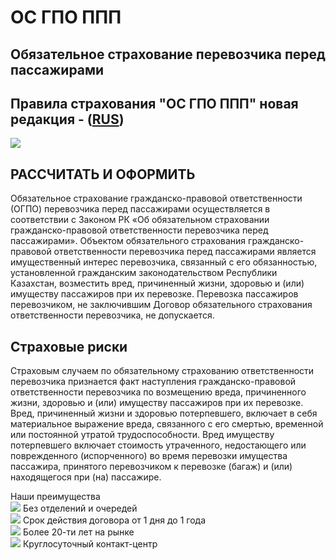 <div class="mx-auto max-w-4xl py-10">

# ОС ГПО ППП

## Обязательное страхование перевозчика перед пассажирами

## Правила страхования "ОС ГПО ППП" новая редакция - ([RUS](https://www.nsk.kz/media/rules/%D0%9F%D1%80%D0%B0%D0%B2%D0%B8%D0%BB%D0%B0%20%D0%BE%D0%B1%D1%8F%D0%B7%D0%B0%D1%82%D0%B5%D0%BB%D1%8C%D0%BD%D0%BE%D0%B3%D0%BE%20%D1%81%D1%82%D1%80%D0%B0%D1%85%D0%BE%D0%B2%D0%B0%D0%BD%D0%B8%D1%8F%20%D0%B3%D1%80%D0%B0%D0%B6%D0%B4%D0%B0%D0%BD%D1%81%D0%BA%D0%BE-%D0%BF%D1%80%D0%B0%D0%B2%D0%BE%D0%B2%D0%BE%D0%B9%20%D0%BE%D1%82%D0%B2%D0%B5%D1%82%D1%81%D1%82%D0%B2%D0%B5%D0%BD%D0%BD%D0%BE%D1%81%D1%82%D0%B8%20%D0%BF%D0%B5%D1%80%D0%B5%D0%B2%D0%BE%D0%B7%D1%87%D0%B8%D0%BA%D0%B0%20%D0%BF%D0%B5%D1%80%D0%B5%D0%B4%20%D0%BF%D0%B0%D1%81%D1%81%D0%B0%D0%B6%D0%B8%D1%80%D0%B0%D0%BC%D0%B8%20RUS_1699844678.pdf))

![](https://www.nsk.kz/media/products/f3/1548320674osckb.jpg)

## РАССЧИТАТЬ И ОФОРМИТЬ

Обязательное страхование гражданско-правовой ответственности (ОГПО) перевозчика перед пассажирами осуществляется в соответствии с Законом РК «Об обязательном страховании гражданско-правовой ответственности перевозчика перед пассажирами».
Объектом обязательного страхования гражданско-правовой ответственности перевозчика перед пассажирами является имущественный интерес перевозчика, связанный с его обязанностью, установленной гражданским законодательством Республики Казахстан, возместить вред, причиненный жизни, здоровью и (или) имуществу пассажиров при их перевозке.
Перевозка пассажиров перевозчиком, не заключившим Договор обязательного страхования ответственности перевозчика, не допускается.

## Страховые риски

Страховым случаем по обязательному страхованию ответственности перевозчика признается факт наступления гражданско-правовой ответственности перевозчика по возмещению вреда, причиненного жизни, здоровью и (или) имуществу пассажиров при их перевозке.
Вред, причиненный жизни и здоровью потерпевшего, включает в себя материальное выражение вреда, связанного с его смертью, временной или постоянной утратой трудоспособности.
Вред имуществу потерпевшего включает стоимость утраченного, недостающего или поврежденного (испорченного) во время перевозки имущества пассажира, принятого перевозчиком к перевозке (багаж) и (или) находящегося при (на) пассажире.

<div class="mt-10 text-center text-4xl font-bold">Наши преимущества</div>

<div class="mt-10 flex flex-wrap justify-around gap-4">

<div class="w-1/4 text-center">
  <img
    class="mx-auto"
    src="https://www.nsk.kz/media/product_benefits/vr/1481196399na5cq.svg"
  />
  Без отделений и очередей
</div>

<div class="w-1/4 text-center">
  <img
    class="mx-auto"
    src="https://www.nsk.kz/media/product_benefits/iw/1481216058kyj6s.svg"
  />
  Срок действия договора от 1 дня до 1 года
</div>

<div class="w-1/4 text-center">
  <img
    class="mx-auto"
    src="https://www.nsk.kz/media/product_benefits/ly/1481216656gsuav.svg"
  />
  Более 20-ти лет на рынке
</div>

<div class="w-1/4 text-center">
  <img
    class="mx-auto"
    src="https://www.nsk.kz/media/product_benefits/gr/1481514393jejgm.svg"
  />
  Круглосуточный контакт-центр
</div>
</div>

</div>
